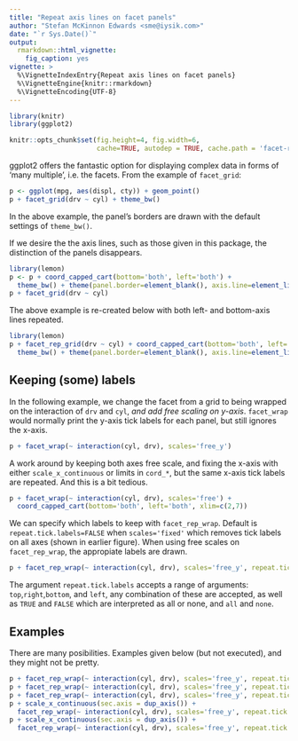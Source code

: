 ```yaml
---
title: "Repeat axis lines on facet panels"
author: "Stefan McKinnon Edwards <sme@iysik.com>"
date: "`r Sys.Date()`"
output:
  rmarkdown::html_vignette:
    fig_caption: yes
vignette: >
  %\VignetteIndexEntry{Repeat axis lines on facet panels}
  %\VignetteEngine{knitr::rmarkdown}
  %\VignetteEncoding{UTF-8}
---
```


```r
library(knitr)
library(ggplot2)

knitr::opts_chunk$set(fig.height=4, fig.width=6,
                      cache=TRUE, autodep = TRUE, cache.path = 'facet-rep-labels/')
```


ggplot2 offers the fantastic option for displaying complex data in forms of
'many multiple', i.e. the facets. From the example of `facet_grid`:

```r
p <- ggplot(mpg, aes(displ, cty)) + geom_point()
p + facet_grid(drv ~ cyl) + theme_bw()
```

In the above example, the panel's borders are drawn with the default settings
of `theme_bw()`.

If we desire the the axis lines, such as those given in this package,
the distinction of the panels disappears.

```r
library(lemon)
p <- p + coord_capped_cart(bottom='both', left='both') +
  theme_bw() + theme(panel.border=element_blank(), axis.line=element_line())
p + facet_grid(drv ~ cyl)
```

The above example is re-created below with both left- and bottom-axis lines repeated.

```r
library(lemon)
p + facet_rep_grid(drv ~ cyl) + coord_capped_cart(bottom='both', left='both') +
  theme_bw() + theme(panel.border=element_blank(), axis.line=element_line())
```

## Keeping (some) labels

In the following example, we change the facet from a grid to being wrapped on
the interaction of `drv` and `cyl`, *and add free scaling on y-axis*.
`facet_wrap` would normally print the y-axis tick labels for each panel,
but still ignores the x-axis.

```r
p + facet_wrap(~ interaction(cyl, drv), scales='free_y') 
```

A work around by keeping both axes free scale, and fixing the x-axis with either 
`scale_x_continuous` or limits in `cord_*`, but the same x-axis tick labels are
repeated. And this is a bit tedious.

```r
p + facet_wrap(~ interaction(cyl, drv), scales='free') + 
  coord_capped_cart(bottom='both', left='both', xlim=c(2,7))
```

We can specify which labels to keep with `facet_rep_wrap`. 
Default is `repeat.tick.labels=FALSE` when `scales='fixed'`
which removes tick labels on all axes (shown in earlier figure).
When using free scales on `facet_rep_wrap`, the appropiate 
labels are drawn.

```r
p + facet_rep_wrap(~ interaction(cyl, drv), scales='free_y', repeat.tick.labels = 'left')
```

The argument `repeat.tick.labels` accepts a range of arguments: 
`top`,`right`,`bottom`, and `left`, any combination of these are accepted,
as well as
`TRUE` and `FALSE` which are interpreted as all or none,
and `all` and `none`.

## Examples

There are many posibilities. Examples given below (but not executed), and they
might not be pretty.

```r
p + facet_rep_wrap(~ interaction(cyl, drv), scales='free_y', repeat.tick.labels = 'all')
p + facet_rep_wrap(~ interaction(cyl, drv), scales='free_y', repeat.tick.labels = 'bottom')
p + facet_rep_wrap(~ interaction(cyl, drv), scales='free_y', repeat.tick.labels = 'left')
p + scale_x_continuous(sec.axis = dup_axis()) +
  facet_rep_wrap(~ interaction(cyl, drv), scales='free_y', repeat.tick.labels = 'all')
p + scale_x_continuous(sec.axis = dup_axis()) +
  facet_rep_wrap(~ interaction(cyl, drv), scales='free_y', repeat.tick.labels = c('top','left'))
```
